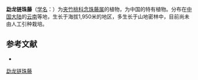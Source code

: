 {{Speciesbox
| name = 勐龙链珠藤
| status = 
| status_system = 
| image =
| genus = Alyxia
| species = menglungensis
| authority = [[蒋英_(植物学家)|Tsiang]] et P. T. Li in Acta Phytotax.
}}

'''勐龙链珠藤'''（[[学名|学名]]：{{lang|la|''Alyxia menglungensis''}}）为[[夹竹桃科|夹竹桃科]][[念珠藤属|念珠藤属]]的植物，为中国的特有植物。分布在[[中国大陆|中国大陆]]的[[云南|云南]]等地，生长于海拔1,950米的地区，多生长于山地密林中，目前尚未由人工引种栽培。

== 参考文献 ==
<div class="references-small">
* {{cite web| url =http://www.bioinfo.cn/db05/KmzwSpecies.php?action=view&id=681| title =勐龙链珠藤| work =《中国高等植物数据库全库》| publisher =中国科学院微生物研究所| author =昆明植物研究所| accessdate =2009-02-21| deadurl =yes| archiveurl =https://web.archive.org/web/20160305032533/http://www.bioinfo.cn/db05/KmzwSpecies.php?action=view&id=681| archivedate =2016-03-05}}
</div>
{{Taxonbar|from=Q4738810}}

[[Category:念珠藤属|勐龙链珠藤]]


{{植物小作品}}